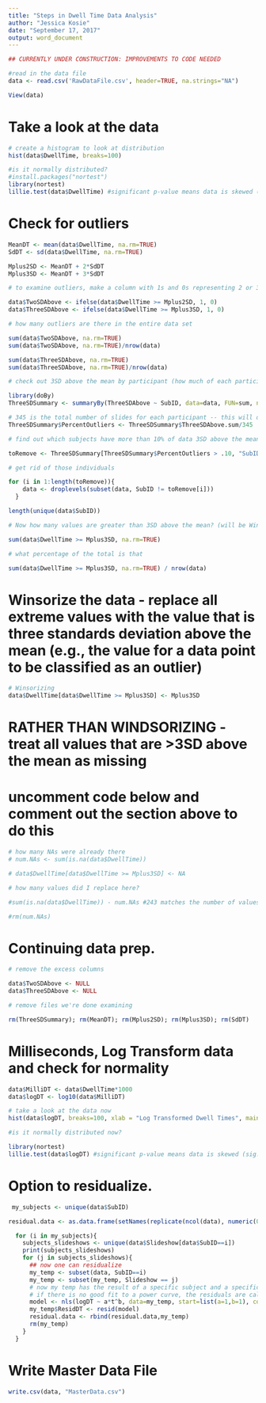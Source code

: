 ```yaml
---
title: "Steps in Dwell Time Data Analysis"
author: "Jessica Kosie"
date: "September 17, 2017"
output: word_document
---
```


```r

## CURRENTLY UNDER CONSTRUCTION: IMPROVEMENTS TO CODE NEEDED

#read in the data file
data <- read.csv('RawDataFile.csv', header=TRUE, na.strings="NA")

View(data)

```
#################################################################################

# Take a look at the data

#################################################################################
```r

# create a histogram to look at distribution
hist(data$DwellTime, breaks=100) 

#is it normally distributed?
#install.packages("nortest")
library(nortest)
lillie.test(data$DwellTime) #significant p-value means data is skewed (sig. differs from normal)

```
#################################################################################

# Check for outliers

#################################################################################
```r

MeanDT <- mean(data$DwellTime, na.rm=TRUE)
SdDT <- sd(data$DwellTime, na.rm=TRUE) 

Mplus2SD <- MeanDT + 2*SdDT 
Mplus3SD <- MeanDT + 3*SdDT 

# to examine outliers, make a column with 1s and 0s representing 2 or 3 sd from mean

data$TwoSDAbove <- ifelse(data$DwellTime >= Mplus2SD, 1, 0)
data$ThreeSDAbove <- ifelse(data$DwellTime >= Mplus3SD, 1, 0)

# how many outliers are there in the entire data set

sum(data$TwoSDAbove, na.rm=TRUE)
sum(data$TwoSDAbove, na.rm=TRUE)/nrow(data) 

sum(data$ThreeSDAbove, na.rm=TRUE)
sum(data$ThreeSDAbove, na.rm=TRUE)/nrow(data) 

# check out 3SD above the mean by participant (how much of each participants' total data is more than 3SD above the mean - if it's more than 10% get rid of that participant)

library(doBy)
ThreeSDSummary <- summaryBy(ThreeSDAbove ~ SubID, data=data, FUN=sum, na.rm=TRUE)

# 345 is the total number of slides for each participant -- this will depend on the slideshow
ThreeSDSummary$PercentOutliers <- ThreeSDSummary$ThreeSDAbove.sum/345 

# find out which subjects have more than 10% of data 3SD above the mean

toRemove <- ThreeSDSummary[ThreeSDSummary$PercentOutliers > .10, "SubID"] 

# get rid of those individuals

for (i in 1:length(toRemove)){
    data <- droplevels(subset(data, SubID != toRemove[i]))
  }

length(unique(data$SubID))

# Now how many values are greater than 3SD above the mean? (will be Winsorizing these)

sum(data$DwellTime >= Mplus3SD, na.rm=TRUE) 

# what percentage of the total is that

sum(data$DwellTime >= Mplus3SD, na.rm=TRUE) / nrow(data) 

```
#################################################################################

# Winsorize the data - replace all extreme values with the value that is three standards deviation above the mean (e.g., the value for a data point to be classified as an outlier)

#################################################################################
```r

# Winsorizing
data$DwellTime[data$DwellTime >= Mplus3SD] <- Mplus3SD

```
#################################################################################

# RATHER THAN WINDSORIZING - treat all values that are >3SD above the mean as missing
# uncomment code below and comment out the section above to do this

#################################################################################
```r

# how many NAs were already there
# num.NAs <- sum(is.na(data$DwellTime))

# data$DwellTime[data$DwellTime >= Mplus3SD] <- NA

# how many values did I replace here?

#sum(is.na(data$DwellTime)) - num.NAs #243 matches the number of values that were 3SD above the mean, we're good!

#rm(num.NAs)


```
#################################################################################

# Continuing data prep.

#################################################################################
```r

# remove the excess columns

data$TwoSDAbove <- NULL
data$ThreeSDAbove <- NULL

# remove files we're done examining

rm(ThreeSDSummary); rm(MeanDT); rm(Mplus2SD); rm(Mplus3SD); rm(SdDT)

```
#################################################################################

# Milliseconds, Log Transform data and check for normality

#################################################################################
```r

data$MilliDT <- data$DwellTime*1000
data$logDT <- log10(data$MilliDT)

# take a look at the data now
hist(data$logDT, breaks=100, xlab = "Log Transformed Dwell Times", main = "Histogram of all Log Transformed Dwell Times") 

#is it normally distributed now?

library(nortest)
lillie.test(data$logDT) #significant p-value means data is skewed (sig. differs from normal)

```
#################################################################################

# Option to residualize.

#################################################################################
```r

 my_subjects <- unique(data$SubID)

residual.data <- as.data.frame(setNames(replicate(ncol(data), numeric(0), simplify = F), colnames(data)))

  for (i in my_subjects){
    subjects_slideshows <- unique(data$Slideshow[data$SubID==i])
    print(subjects_slideshows)
    for (j in subjects_slideshows){
      ## now one can residualize
      my_temp <- subset(data, SubID==i)
      my_temp <- subset(my_temp, Slideshow == j)
      # now my temp has the result of a specific subject and a specific slideshow type
      # if there is no good fit to a power curve, the residuals are calculated from the mean.
      model <- nls(logDT ~ a*t^b, data=my_temp, start=list(a=1,b=1), control=nls.control(warnOnly=TRUE), na.action= na.exclude)
      my_temp$ResidDT <- resid(model)
      residual.data <- rbind(residual.data,my_temp)
      rm(my_temp)  
    }
  }


```
#################################################################################

# Write Master Data File

#################################################################################
```r

write.csv(data, "MasterData.csv")

```


